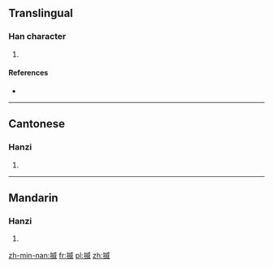 ==Translingual==

===Han character===
{{Han char|rn=64|rad=手|as=09|sn=12|four=|canj=QIHV|ids=⿰扌威}}

# {{defn|Han|sort=手09}}

====References====
* {{Han ref|kx=0445.341|hdz=31913.110|uh=63FB|ud=25595}}

----

==Cantonese==

===Hanzi===
{{yue-hanzi|jyut=[[wai1]]|y=wai1}}

# {{defn|lang=yue|sort=手09}}

----

==Mandarin==

===Hanzi===
{{cmn-hanzi|pin=[[wēi]] ([[wei1]])|wg=wei<sup>1</sup>}}

# {{defn|lang=cmn|sort=手09}}

[[zh-min-nan:揻]]
[[fr:揻]]
[[pl:揻]]
[[zh:揻]]